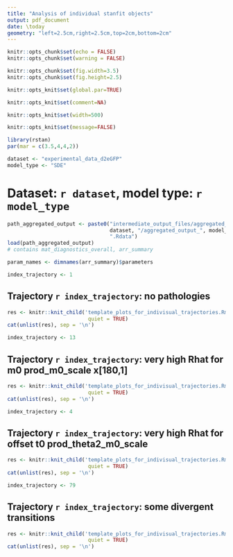 ```yaml
---
title: "Analysis of individual stanfit objects"
output: pdf_document
date: \today
geometry: "left=2.5cm,right=2.5cm,top=2cm,bottom=2cm"
---
```


<!-- can be compiled within the container by -->
<!-- Rscript --vanilla -e 'rmarkdown::render(input = "R_markdown/Analysis_of_several_stanfits_experimental_data_d2eGFP_SDE.Rmd", -->
<!-- output_file = "pdf_files/Analysis_of_several_stanfits_experimental_data_d2eGFP_SDE.pdf", -->
<!-- output_format = "pdf_document", knit_root_dir = getwd())' -->

```r
knitr::opts_chunk$set(echo = FALSE)
knitr::opts_chunk$set(warning = FALSE)

knitr::opts_chunk$set(fig.width=3.5)
knitr::opts_chunk$set(fig.height=2.5)

knitr::opts_knit$set(global.par=TRUE)

knitr::opts_knit$set(comment=NA)

knitr::opts_knit$set(width=500)

knitr::opts_knit$set(message=FALSE)

```

```r
library(rstan)
par(mar = c(3.5,4,4,2))
```
<!-- can be compiled within the container by  -->
<!-- Rscript --vanilla -e 'rmarkdown::render(input = "R_markdown/Analysis_of_individual_stanfits_experimental_data_d2eGFP_ODE.Rmd", output_format = "pdf_document", knit_root_dir = getwd())' -->

```r
dataset <- "experimental_data_d2eGFP"
model_type <- "SDE"
```


# Dataset: `r dataset`, model type: `r model_type`

```r
path_aggregated_output <- paste0("intermediate_output_files/aggregated_output/",
                                 dataset, "/aggregated_output_", model_type,
                                 ".Rdata")
load(path_aggregated_output)
# contains mat_diagnostics_overall, arr_summary

param_names <- dimnames(arr_summary)$parameters
```

```r
index_trajectory <- 1
```

## Trajectory `r index_trajectory`: no pathologies
```r
res <- knitr::knit_child('template_plots_for_indivisual_trajectories.Rmd',
                          quiet = TRUE)
cat(unlist(res), sep = '\n')
```


```r
index_trajectory <- 13
```

## Trajectory `r index_trajectory`: very high Rhat for m0  prod_m0_scale  x[180,1]
```r
res <- knitr::knit_child('template_plots_for_indivisual_trajectories.Rmd',
                          quiet = TRUE)
cat(unlist(res), sep = '\n')
```

```r
index_trajectory <- 4
```

## Trajectory `r index_trajectory`: very high Rhat for offset  t0  prod_theta2_m0_scale
```r
res <- knitr::knit_child('template_plots_for_indivisual_trajectories.Rmd',
                          quiet = TRUE)
cat(unlist(res), sep = '\n')
```


```r
index_trajectory <- 79
```

## Trajectory `r index_trajectory`: some divergent transitions
```r
res <- knitr::knit_child('template_plots_for_indivisual_trajectories.Rmd',
                          quiet = TRUE)
cat(unlist(res), sep = '\n')
```